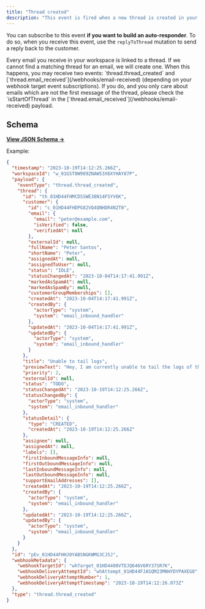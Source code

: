 ```yaml
---
title: "Thread created"
description: "This event is fired when a new thread is created in your workspace."
---
```


You can subscribe to this event **if you want to build an auto-responder**. To do so, when you receive this event, use the `replyToThread` mutation to send a reply back to the customer.

<Warning>
  Every email you receive in your workspace is linked to a thread. If we cannot find a matching
  thread for an email, we will create one. When this happens, you may receive two events:
  `thread.thread_created` and [`thread.email_received`](/webhooks/email-received) (depending on your
  webhook target event subscriptions). If you do, and you only care about emails which are not the
  first message of the thread, please check the `isStartOfThread` in the
  [`thread.email_received`](/webhooks/email-received) payload.
</Warning>

## Schema

[**View JSON Schema →**](https://json-schema.app/view/%23%2Fdefinitions%2FthreadCreatedPayload?url=https%3A%2F%2Fcore-api.uk.plain.com%2Fwebhooks%2Fschema.json)

Example:

```json
{
  "timestamp": "2023-10-19T14:12:25.266Z",
  "workspaceId": "w_01GST0W989ZNAW53X6XYHAY87P",
  "payload": {
    "eventType": "thread.thread_created",
    "thread": {
      "id": "th_01HD44FHMCDSSWE38N14FSYV6K",
      "customer": {
        "id": "c_01HD44FHDPG82VQ4QNHDR4N2T0",
        "email": {
          "email": "peter@example.com",
          "isVerified": false,
          "verifiedAt": null
        },
        "externalId": null,
        "fullName": "Peter Santos",
        "shortName": "Peter",
        "assignedAt": null,
        "assignedToUser": null,
        "status": "IDLE",
        "statusChangedAt": "2023-10-04T14:17:41.991Z",
        "markedAsSpamAt": null,
        "markedAsSpamBy": null,
        "customerGroupMemberships": [],
        "createdAt": "2023-10-04T14:17:41.991Z",
        "createdBy": {
          "actorType": "system",
          "system": "email_inbound_handler"
        },
        "updatedAt": "2023-10-04T14:17:41.991Z",
        "updatedBy": {
          "actorType": "system",
          "system": "email_inbound_handler"
        }
      },
      "title": "Unable to tail logs",
      "previewText": "Hey, I am currently unable to tail the logs of the service svc-8af1e3",
      "priority": 2,
      "externalId": null,
      "status": "TODO",
      "statusChangedAt": "2023-10-19T14:12:25.266Z",
      "statusChangedBy": {
        "actorType": "system",
        "system": "email_inbound_handler"
      },
      "statusDetail": {
        "type": "CREATED",
        "createdAt": "2023-10-19T14:12:25.266Z"
      },
      "assignee": null,
      "assignedAt": null,
      "labels": [],
      "firstInboundMessageInfo": null,
      "firstOutboundMessageInfo": null,
      "lastInboundMessageInfo": null,
      "lastOutboundMessageInfo": null,
      "supportEmailAddresses": [],
      "createdAt": "2023-10-19T14:12:25.266Z",
      "createdBy": {
        "actorType": "system",
        "system": "email_inbound_handler"
      },
      "updatedAt": "2023-10-19T14:12:25.266Z",
      "updatedBy": {
        "actorType": "system",
        "system": "email_inbound_handler"
      }
    }
  },
  "id": "pEv_01HD44FHHJ0YABSNGKWMG3CJ5J",
  "webhookMetadata": {
    "webhookTargetId": "whTarget_01HD4400VTDJQ646V6RY37SR7K",
    "webhookDeliveryAttemptId": "whAttempt_01HD44FJASQM23MNHYDYPAXEG8",
    "webhookDeliveryAttemptNumber": 1,
    "webhookDeliveryAttemptTimestamp": "2023-10-19T14:12:26.073Z"
  },
  "type": "thread.thread_created"
}
```
